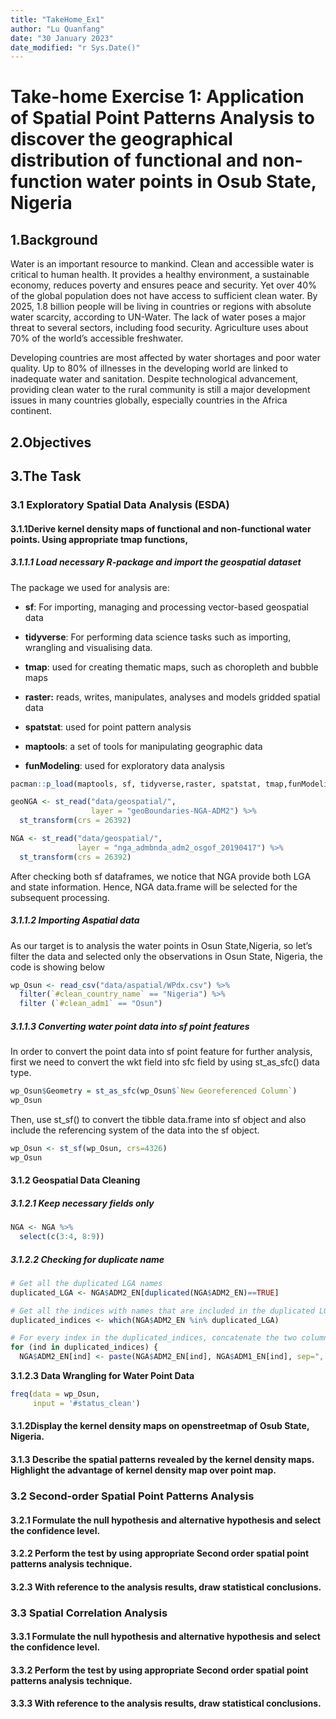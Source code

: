 ```yaml
---
title: "TakeHome_Ex1"
author: "Lu Quanfang"
date: "30 January 2023"
date_modified: "r Sys.Date()"
---
```


# Take-home Exercise 1: Application of Spatial Point Patterns Analysis to discover the geographical distribution of functional and non-function water points in Osub State, Nigeria

## 1.Background

Water is an important resource to mankind. Clean and accessible water is critical to human health. It provides a healthy environment, a sustainable economy, reduces poverty and ensures peace and security. Yet over 40% of the global population does not have access to sufficient clean water. By 2025, 1.8 billion people will be living in countries or regions with absolute water scarcity, according to UN-Water. The lack of water poses a major threat to several sectors, including food security. Agriculture uses about 70% of the world's accessible freshwater.

Developing countries are most affected by water shortages and poor water quality. Up to 80% of illnesses in the developing world are linked to inadequate water and sanitation. Despite technological advancement, providing clean water to the rural community is still a major development issues in many countries globally, especially countries in the Africa continent.

## 2.Objectives

## 3.The Task

### 3.1 Exploratory Spatial Data Analysis (ESDA)

#### 3.1.1Derive kernel density maps of functional and non-functional water points. Using appropriate tmap functions,

##### 3.1.1.1 Load necessary R-package and import the geospatial dataset

The package we used for analysis are:

-   **sf**: For importing, managing and processing vector-based geospatial data

-   **tidyverse**: For performing data science tasks such as importing, wrangling and visualising data.

-   **tmap**: used for creating thematic maps, such as choropleth and bubble maps

-   **raster:** reads, writes, manipulates, analyses and models gridded spatial data

-   **spatstat**: used for point pattern analysis

-   **maptools**: a set of tools for manipulating geographic data

-   **funModeling**: used for exploratory data analysis

```r
pacman::p_load(maptools, sf, tidyverse,raster, spatstat, tmap,funModeling)
```

```r
geoNGA <- st_read("data/geospatial/",
                  layer = "geoBoundaries-NGA-ADM2") %>%
  st_transform(crs = 26392)
```

```r
NGA <- st_read("data/geospatial/",
               layer = "nga_admbnda_adm2_osgof_20190417") %>%
  st_transform(crs = 26392)
```

After checking both sf dataframes, we notice that NGA provide both LGA and state information. Hence, NGA data.frame will be selected for the subsequent processing.

##### 3.1.1.2 Importing Aspatial data

As our target is to analysis the water points in Osun State,Nigeria, so let's filter the data and selected only the observations in Osun State, Nigeria, the code is showing below

```r
wp_Osun <- read_csv("data/aspatial/WPdx.csv") %>%
  filter(`#clean_country_name` == "Nigeria") %>%
  filter (`#clean_adm1` == "Osun")
```

##### 3.1.1.3 **Converting water point data into sf point features**

In order to convert the point data into sf point feature for further analysis, first we need to convert the wkt field into sfc field by using st_as_sfc() data type.

```r
wp_Osun$Geometry = st_as_sfc(wp_Osun$`New Georeferenced Column`)
wp_Osun
```

Then, use st_sf() to convert the tibble data.frame into sf object and also include the referencing system of the data into the sf object.

```r
wp_Osun <- st_sf(wp_Osun, crs=4326)
wp_Osun
```

#### 3.1.2 **Geospatial Data Cleaning**

##### 3.1.2.1 Keep necessary fields only 

```r
NGA <- NGA %>%
  select(c(3:4, 8:9))
```

##### 3.1.2.2 Checking for duplicate name

```r
# Get all the duplicated LGA names
duplicated_LGA <- NGA$ADM2_EN[duplicated(NGA$ADM2_EN)==TRUE]

# Get all the indices with names that are included in the duplicated LGA names
duplicated_indices <- which(NGA$ADM2_EN %in% duplicated_LGA)

# For every index in the duplicated_indices, concatenate the two columns with a comma
for (ind in duplicated_indices) {
  NGA$ADM2_EN[ind] <- paste(NGA$ADM2_EN[ind], NGA$ADM1_EN[ind], sep=", ")}
```

**3.1.2.3 Data Wrangling for Water Point Data**

```r
freq(data = wp_Osun,
     input = '#status_clean')
```

#### 3.1.2Display the kernel density maps on openstreetmap of Osub State, Nigeria.

#### 3.1.3 Describe the spatial patterns revealed by the kernel density maps. Highlight the advantage of kernel density map over point map.

### 3.2 Second-order Spatial Point Patterns Analysis

#### 3.2.1 Formulate the null hypothesis and alternative hypothesis and select the confidence level.

#### 3.2.2 Perform the test by using appropriate Second order spatial point patterns analysis technique.

#### 3.2.3 With reference to the analysis results, draw statistical conclusions.

### 3.3 Spatial Correlation Analysis

#### 3.3.1 Formulate the null hypothesis and alternative hypothesis and select the confidence level.

#### 3.3.2 Perform the test by using appropriate Second order spatial point patterns analysis technique.

#### 3.3.3 With reference to the analysis results, draw statistical conclusions.

